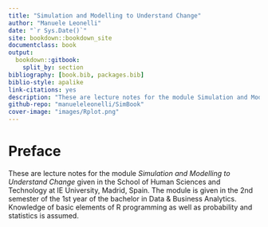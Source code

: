 ```yaml
--- 
title: "Simulation and Modelling to Understand Change"
author: "Manuele Leonelli"
date: "`r Sys.Date()`"
site: bookdown::bookdown_site
documentclass: book
output:
  bookdown::gitbook:
    split_by: section
bibliography: [book.bib, packages.bib]
biblio-style: apalike
link-citations: yes
description: "These are lecture notes for the module Simulation and Modelling to Understand Change given in the School of Human Sciences and Technology at IE University, Madrid, Spain. The module is given in the 2nd semester of the 1st year of the bachelor in Data and Business Analytics. Knowledge of basic elements of R programming as well as probability and statistics is assumed."
github-repo: "manueleleonelli/SimBook"
cover-image: "images/Rplot.png"
---
```


# Preface {-}

These are lecture notes for the module *Simulation and Modelling to Understand Change* given in the School of Human Sciences and Technology at IE University, Madrid, Spain. The module is given in the 2nd semester of the 1st year of the bachelor in Data \& Business Analytics. Knowledge of basic elements of R programming as well as probability and statistics is assumed.



